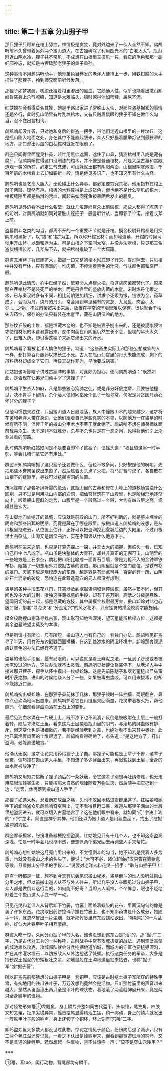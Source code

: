 ```yaml
---
---
---
```

title: 第二十五章 分山掘子甲
---




那只狸子只顾趴在棺上舔血，神情极是贪婪，竟对外边来了一伙人全然不知。鹧鸪哨前不久曾带着另外两个搬山道人，在古狸碑除了利用圆光术的“白老太太”。瓶山附近山阴水冷，狸子并不常见，不成想在山根里又撞见一只，看它的毛色和那一副奸邪神态，就知是古狸碑那老狸子的重子重孙。

这种事情不用鹧鸪哨动手，他师弟色目卷发的老洋人便抢上一步，用铁钳般的大手捏住了那狸子，拎到师兄面前听候发落。

那狸子如梦初醒，嘴边还挂着棺里渗出的黑血，它颇通人性，似乎也能看出擞山卸岭群盗身上杀气腾腾，知道是大难临头，顿时惊得体如筛糠，屎尿齐流。

红姑娘在旁看得莫名其妙，她是半路出家进了常胜山入伙，对那些盗墓掘冢的事情还是外行，此时见山阴里有片乱坟棺木，又有只贼眉鼠眼的狸子不知在做什么勾当，忍不住出言相询。

鹧鸪哨却没作答，只对她和身后的群盗一摆手，带他们走近山根里的一片坟丘。这是瓶山陷入地面之处，身在其中不能直起腰来，众人只好猫着腰举灯钻到最狭窄的地方，那口渗出污血的白茬棺材就近在眼前了。

群盗只闻得里面腥臭扑鼻，赶忙用黑纱遮面，遮住了口鼻，猜测棺材里八成是藏有腐尸。但鹧鸪哨觉得这口没刷漆的棺木，并不像是普通棺材，凡是大型古墓和宫殿道观一类的所在，必定生气充沛，可山脉泥土都有阴阳两面，山根里阴寒潮湿，千百年前的木棺看上去却如崭新一般，饶是他见多识广，也不知这里有什么古怪。

鹧鸪哨也是艺高人胆大，无论碰上什么异事，都必定要穷究其秘，他用指节在棺上敲了两敲，铿然有声。棺板的木料算得是上成货色，但也绝不是什么罕见的棺木，棺板缝隙里都是黏滑的污血，闻起来如同死鱼被暴晒后发出的腥臭。

鹧鸪哨见外边看不出什么名堂，就让几名卸岭盗众上前破棺，那些人都得了陈瞎子的吩咐，对鹧鸪哨就如同对常胜山舵把子一般言听计从，当即领了个诺，拎着长斧上前。

盗墓倒斗之类的勾当，都离不开的一个重要环节就是开棺。摸金校尉开棺都是用探阴爪和黑折子，以“撬”和“拔”为主，所以称升棺发材；而卸岭盗墓，开棺的时候习惯用开山斧，以砸和劈为主。可是山根之下空间太窄，并没办法劈棺，只见那三名盗伙横挥长斧，几斧头下去，就把棺材撬破了一个大窟窿。

群盗又用斧子将窟窿扩大，把那一口完整的棺木彻底卸了开来，提灯照去，只见棺中并没有尸体，只有满满的一堆肉菌，不停淌着黑色的汁液，气味颜色都和腐尸一般。

鹧鸪哨见此情形，心中已经了然，赶紧命人点根火把，将这些肉菌都焚化了。原来那白茬棺材不是装死尸的棺木，而是丹宫里的盛放肉菌的木奁。宋时炼丹化汞之术，已与秦汉时多有不同，相比前朝更加精细，讲求个死汞为银，铅铁为金，药草成引，合而为丹，烧丹的丹头，常会用到罕见稀有的灵芝、九龙盘、肉菌、太岁……之物，不过肉菌被采出来后，放置在平常的环境里难以保存，很快就会干枯失去药性，保存的办法只有装在木奁里，藏在山阴湿冷的地方。

那些坟丘般的土堆，都是埋藏木奁的，也不知是被狸子刨出来的，还是被泥水侵蚀才使棺材般的木奁暴露出来。奁中肉菌在山阴里仍然生长不息，但埋的年头太久了，已难入药，却引得这狸子来舔它渗出来的汁水。

鹧鸪哨看了看被老洋人擒住的狸子，骂道：“这些畜生实际上和那些妄想成仙的人一样，都打算吞丹服药以求长生不死。古人在瓶山仙宫里的丹头未能炼成，剩下的丹料药材却成全了它们，再任其胡作非为，早晚要成祸害。”

红姑娘也听陈瞎子讲过古狸碑的事情，对此颇为担心，便问鹧鸪哨道：“既然如此，是否现在让弟兄们动手宰了这狸子？”

鹧鸪哨平生杀人如麻，凡是那些狼心狗肺之徒，或是非分奸佞之辈，只要被他撞见，决不肯手下留情，杀个活人便如同掐死个虱子一般寻常，何况是只贪图丹药心怀非分的狸子？

但他习惯独来独往，只因搬山道人日趋没落，族人中懂搬山术的越来越少，这才将花灵和老洋人带在身边，让他们跟着自己学些真实的本领，以防他万一在盗墓的时候有所不测，流传千年的搬山分甲术也不至于就此绝了。鹧鸪哨不想在师弟师妹面前轻易杀生，天下是非本就难分，杀与不杀也只是在一念之间，免得将他们引上杀业过重的邪路。

此时鹧鸪哨听红姑娘问是不是要当即宰了这狸子，便摇头道：“权且留这厮一时半刻，等会儿咱们拿它还有用处。”

群盗不知鹧鸪哨抓了这只狸子还要做什么，但也不敢多问，只好按照他的吩咐，先把那些木奁肉菌挖出来毁了，然后趁着火头点了火把，将马灯暂时熄了，各自散在山根下的缝隙里，寻找可以挖掘盗洞的位置。

按照陈瞎子那套听风听雷的绝活，这瓶山里的古墓和修在山峰上的道教仙宫没什么区别，只不过是利用瓶山内部的岩洞，把仙宫修筑在了山腹里，也是阶梯形地逐渐向上，顺着瓶山歪斜的走势，山腹里是一个殿高过一个殿，大约有四五层之高，规模甚是宏大。

在山脚地门处挖开的瓮城，应该就是前殿的山门，所不好判断的，就是墓主埋骨的阴宫和那些陪葬的明器，究竟是藏在了哪座殿里。按搬山道人鹧鸪哨的设想，是从山根里挖进去，从位置上估计，正好可以把盗洞挖到瓮城后边的大殿里，不过山根里土石杂乱，山隙又是幽深曲折，实在不知该从什么地方下手。

鹧鸪哨在进来之前，也只是打算先探上一探，并无太大的把握，但临头一看，已知自己料中七八成了。瓶山虽是块整体的大青石，却并非真正的无懈可击，山阴里的一些地方是土石参杂，倘若把山阳比喻成一面青石巨盾，像是刀枪不入的金钟罩铁布衫，阻挡了一切想用外力挖掘古墓的盗贼，那山阴里就是个空门虚位，是铁布衫的罩门。天底下越是规模庞大的东西，越是容易有弱点可寻，百密必有一疏，山阴处石土混杂的破绽，恐怕连在此营造墓穴的元人都没考虑到。

盗墓的各种手段五花八门，其实涉及到挖掘盗洞和穿停破棺，虽然手艺不同，但其间也没多大的分别，唯独这寻藏找墓的手段，却有千差万别，高低之分极是悬殊。望闻问切的前三起，都是寻藏的方技，其中属摸金校尉最厉害，搬山卸岭对此也心服口服，那套“寻龙诀”和“分金定穴”的风水秘术，只有挂符的摸金校尉才能施展。

摸金校尉搜山剔泽寻找古冢，观山形可知地宫深浅，望天星能辨棺椁方位，这都是其余盗墓贼望尘莫及的本事。

但是所谓寸有所长，尺有所短，搬山道人也有自己的一套独门办法。鹧鸪哨见群盗寻了半天，用竹签东边戳戳西面捅捅，在这到处渗水的阴湿环境中，卸岭那套观泥痕认草色的办法已经行不通了。

盗墓的诸般手段里，最有局限的，可以说就是看土辨泥之法，一旦到了沙漠或者被水淹没过的地方，这些办法就不太灵验。鹧鸪哨见状便让群盗停下，从老洋人手中接过那只狸子，探手从怀中摸出一枚蜈蚣珠。这是先前陈瞎子和罗老歪挖出尸头蛮时所获之物，进山的时候给众人分了一些，如果被毒虫蛰咬，可以用来拔毒，但却不能接近口鼻。

鹧鸪哨掏出蜈蚣珠，在那狸子鼻前抹了几抹，那狸子顿时一阵抽搐，两眼翻白，鼻中点点滴滴地淌出血来。鹧鸪哨拎着它在山缝里来回滴血，花灵举着根火把，帮他照亮，仔细观看鲜血滴落在土石上的变化。

最后见到血水滴在一片硬土上，既不渗下也不流淌，反倒是被吸附在土层上一般打着转，随后才渗进土里。看来这片土层接着瓶山里的阴气，与滚热的鲜血微有排斥，但这变化也是极细徽的，若不是经验老到之辈，也绝对看不出来其中奥妙。此地已离埋着肉菌的土堆很远了，鹧鸪哨看得确凿了，点头道：“是这地方了，打出盗洞，必能直透地宫。”

他确认无误，这才让花灵用药给狸子止了血。那狸子可能也是上辈子不修，这辈子倒霉，偏巧撞在搬山道人手里，不知流了多少鲜血出来，再迟些找到土层，全身的血水就被放净了。

鹧鸪哨又用短刀挑断了狸子颈后的一条妖筋，令它这辈子别想再吐纳修炼，也无法用障眼法残害生灵，只能按照大自然的规律随着万物生灭，然后随手把它扔到一边：“走罢，休再落到搬山道人手里。”

那狸子如遇大赦，忍着断筋放血之痛，头也不敢回地钻进岩缝里逃了。红姑娘和她手下的卸岭盗众见鹧鸪哨奇变百出，无不看得目瞪口呆，难道从那狸子滴血的土层里挖盗洞进去，就可以切入古墓地宫了？这在他们眼中看来，就如同“问”字诀上法的“卜穴”之术，简直是神乎其神，他们还以为搬山道人是用狸血巫卜，找出了挖掘盗洞的方位。

群盗摩拳擦掌，纷纷准备器械挖掘盗洞。红姑娘见只有十几个人，也不知这条盗洞深浅，怕是一时半会儿也挖不透，便想派两个弟兄回去再调些人手来帮忙。

鹧鸪哨心想红姑娘这月亮门里出来的，不太懂倒斗的勾当，她不知若是凭着人多势重，也就没有搬山之术的名头了，便说：“大可不必，诸位卸岭好汉只管在旁歇息等候，且看搬山分甲术的手段……”说罢对老洋人和花灵一招手：“取分山掘子甲！”

群盗一听都是一怔，想不到今天有机会见识搬山秘术。盗墓倒斗的谁人没听过搬山分甲之术，但以前搬山道人从不与外人往来，所以几乎没人亲眼见过分山掘子甲，众人都是做倒斗这行当的，如何能不好奇？当即人人凝神，个个屏息，眼也不眨地盯着三个搬山道人手底一举一动。

只见花灵和老洋人从背后卸下竹篓，竹篓上面盖着蜡染的花布，里面沉甸甸的像是装了许多东西。花灵取出药饼捻碎了撒在竹篓上，也不知那药饼是什么成分，她随手一抖，就忽然冒出一片尘烟，就听那竹篓里有东西蠕动欲出，“哗啦啦”的一片乱响，好似大片铁甲叶子相互摩擦。

群盗大吃一惊，久闻分山掘子甲的大名，谁也没想到这东西是“活”的。那“掘子”二字，乃是古代对工兵的一种称呼，古时战争中常有攻城拔寨的战法，遇到坚壁高垒的城池难以攻克，攻城部队就会分兵挖掘地道陷城，而城内的守军也要挖掘深沟，并在其中灌水埋石，以防被敌人从外边挖透了城壁。执行这类任务的军卒，大多是擅长挖土掘泥的短矮粗壮之辈，如地鼠般在土沟地道里钻来钻去，也称“掘子军”或“掘子营”。

所以群盗先前都猜想分山掘子甲是一套铜甲，应该是古时挖土掘子军所穿的特殊甲胄，有掏地用的铁爪铁叶子，万万没想到竟然会是活物。只听那竹篓里的声音越来越大，忽然从里面滚出两只全是甲叶的球状物，着地滚了两滚就伸展开来，竟是两只全身鳞甲的怪物。

那对怪物形如鼍①龙鲤鱼，身上鳞片齐整如同古代盔甲，头似锥，尾生角，四肢又短又粗，趾爪尖锐异常，摇首摆尾显得精活生猛，稍一爬动，身上的鳞片就发出一阵铁甲叶子般的响声，身上还套了个铜环，环上刻有“穴陵”二字。

卸岭盗众里大多数人都没见过此物，惊诧之情见于颜色，纷纷向后退了两步，只有三两个老江湖还算识货，一看之下认出是鲮鲤甲来，但看到那锈迹斑斓的铜环，又不是普通的鲮鲤甲。猛然想起一件事物，禁不住惊呼一声：“莫不是穿山穴陵甲？”

※※※

①鼍，音tuó，爬行动物，背尾部均有鳞甲。